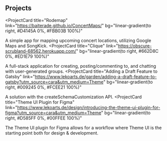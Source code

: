## Projects

<ProjectCard
  title="Rodemap"
  link="https://baiterade.github.io/ConcertMaps/"
  bg="linear-gradient(to right, #D4145A 0%, #FBB03B 100%)"
>
  A simple app for mapping upcoming concert locations, utilizing Google Maps and SongKick.
</ProjectCard>
<ProjectCard
  title="Clique"
  link="https://obscure-scrubland-68562.herokuapp.com/"
  bg="linear-gradient(to right, #662D8C 0%, #ED1E79 100%)"
>
  A full-stack application for creating, posting/commenting to, and chatting with user-generated groups.
</ProjectCard>
<ProjectCard
  title="Adding a Draft Feature to Gatsby"
  link="https://www.lekoarts.de/garden/adding-a-draft-feature-to-gatsby?utm_source=cara&utm_medium=Theme"
  bg="linear-gradient(to right, #009245 0%, #FCEE21 100%)"
>
  A solution with the createSchemaCustomization API.
</ProjectCard>
<ProjectCard
  title="Theme UI Plugin for Figma"
  link="https://www.lekoarts.de/design/introducing-the-theme-ui-plugin-for-figma?utm_source=cara&utm_medium=Theme"
  bg="linear-gradient(to right, #D585FF 0%, #00FFEE 100%)"
>
  The Theme UI plugin for Figma allows for a workflow where Theme UI is the
  starting point both for design & development.
</ProjectCard>
